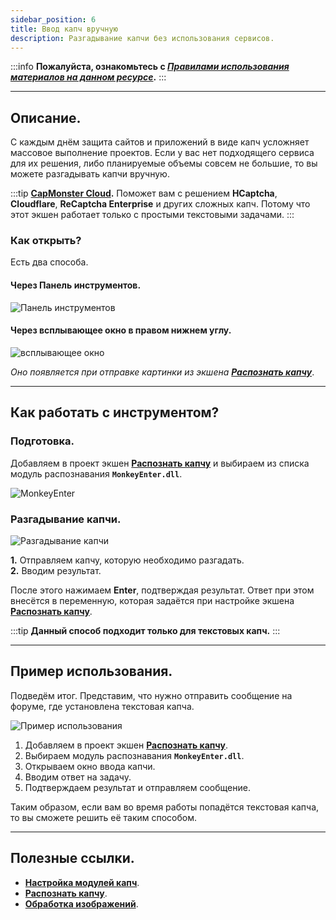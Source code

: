 ```yaml
---
sidebar_position: 6
title: Ввод капч вручную
description: Разгадывание капчи без использования сервисов.
---
```

:::info **Пожалуйста, ознакомьтесь с [*Правилами использования материалов на данном ресурсе*](../Disclaimer).**
:::
_______________________________________________   
## Описание.  
С каждым днём защита сайтов и приложений в виде капч усложняет массовое выполнение проектов. Если у вас нет подходящего сервиса для их решения, либо планируемые объемы совсем не большие, то вы можете разгадывать капчи вручную.  

:::tip **[CapMonster Cloud](https://capmonster.cloud/Dashboard).**
Поможет вам с решением **HCaptcha**, **Cloudflare**, **ReCaptcha Enterprise** и других сложных капч. Потому что этот экшен работает только с простыми текстовыми задачами.
:::

### Как открыть?  
Есть два способа.  
#### Через Панель инструментов.  
![Панель инструментов](./assets/Manual_Captcha/Manual_Captcha_pic1.png)  

#### Через всплывающее окно в правом нижнем углу.  
![всплывающее окно](./assets/Manual_Captcha/Manual_Captcha_pic2.png)  

*Оно появляется при отправке картинки из экшена [**Распознать капчу**](../Android/ProLite/CaptchaSolving)*.  
_______________________________________________
## Как работать с инструментом?  
### Подготовка.  
Добавляем в проект экшен [**Распознать капчу**](../Android/ProLite/CaptchaSolving) и выбираем из списка модуль распознавания **`MonkeyEnter.dll`**.  

![MonkeyEnter](./assets/Manual_Captcha/Manual_Captcha_pic3.png)  

### Разгадывание капчи.  
![Разгадывание капчи](./assets/Manual_Captcha/Manual_Captcha_pic4.png)  

**1.** Отправляем капчу, которую необходимо разгадать.  
**2.** Вводим результат.  

После этого нажимаем **Enter**, подтверждая результат. Ответ при этом внесётся в переменную, которая задаётся при настройке экшена [**Распознать капчу**](../Android/ProLite/CaptchaSolving).  

:::tip **Данный способ подходит только для текстовых капч.**
:::  
_______________________________________________
## Пример использования.  
Подведём итог. Представим, что нужно отправить сообщение на форуме, где установлена текстовая капча.  

![Пример использования](./assets/Manual_Captcha/Manual_Captcha_pic5.png)  

1. Добавляем в проект экшен [**Распознать капчу**](../Android/ProLite/CaptchaSolving).  
2. Выбираем модуль распознавания **`MonkeyEnter.dll`**.  
3. Открываем окно ввода капчи.  
4. Вводим ответ на задачу.  
5. Подтверждаем результат и отправляем сообщение.  

Таким образом, если вам во время работы попадётся текстовая капча, то вы сможете решить её таким способом.
_______________________________________________  
## Полезные ссылки.   
- [**Настройка модулей капч**](../Settings/Captcha).  
- [**Распознать капчу**](../Android/ProLite/CaptchaSolving).   
- [**Обработка изображений**](../Data/Images).